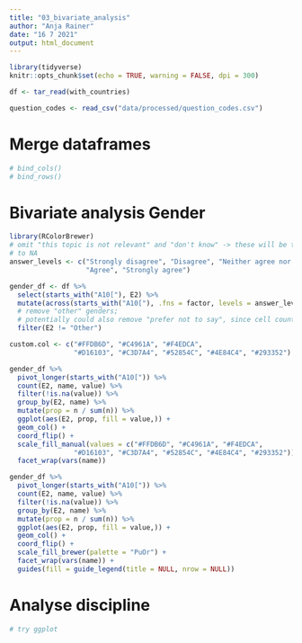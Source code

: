 ```yaml
---
title: "03_bivariate_analysis"
author: "Anja Rainer"
date: "16 7 2021"
output: html_document
---
```


```r
library(tidyverse)
knitr::opts_chunk$set(echo = TRUE, warning = FALSE, dpi = 300)

df <- tar_read(with_countries)

question_codes <- read_csv("data/processed/question_codes.csv")
```

# Merge dataframes

```r

# bind_cols()
# bind_rows()


```

# Bivariate analysis Gender

```r

library(RColorBrewer)
# omit "this topic is not relevant" and "don't know" -> these will be turned
# to NA
answer_levels <- c("Strongly disagree", "Disagree", "Neither agree nor disagree",
                   "Agree", "Strongly agree")

gender_df <- df %>% 
  select(starts_with("A10["), E2) %>% 
  mutate(across(starts_with("A10["), .fns = factor, levels = answer_levels)) %>% 
  # remove "other" genders;
  # potentially could also remove "prefer not to say", since cell counts are low
  filter(E2 != "Other")

custom.col <- c("#FFDB6D", "#C4961A", "#F4EDCA", 
                "#D16103", "#C3D7A4", "#52854C", "#4E84C4", "#293352")

gender_df %>%
  pivot_longer(starts_with("A10[")) %>% 
  count(E2, name, value) %>% 
  filter(!is.na(value)) %>% 
  group_by(E2, name) %>% 
  mutate(prop = n / sum(n)) %>% 
  ggplot(aes(E2, prop, fill = value,)) +
  geom_col() +
  coord_flip() +
  scale_fill_manual(values = c("#FFDB6D", "#C4961A", "#F4EDCA", 
                "#D16103", "#C3D7A4", "#52854C", "#4E84C4", "#293352")) +
  facet_wrap(vars(name))

gender_df %>%
  pivot_longer(starts_with("A10[")) %>% 
  count(E2, name, value) %>% 
  filter(!is.na(value)) %>% 
  group_by(E2, name) %>% 
  mutate(prop = n / sum(n)) %>% 
  ggplot(aes(E2, prop, fill = value,)) +
  geom_col() +
  coord_flip() +
  scale_fill_brewer(palette = "PuOr") +
  facet_wrap(vars(name)) +
  guides(fill = guide_legend(title = NULL, nrow = NULL))


```

# Analyse discipline

```r

# try ggplot


```

